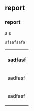 == report==

===report===

a
s

<pre>sfsafsafa</pre>

<table>
<tr>
<th>sadfasf</th>
</tr>
<tr>
<td>sadfasf</td>
</tr>
<tr>
<td>sadfasf</td>
</tr>
</table>
